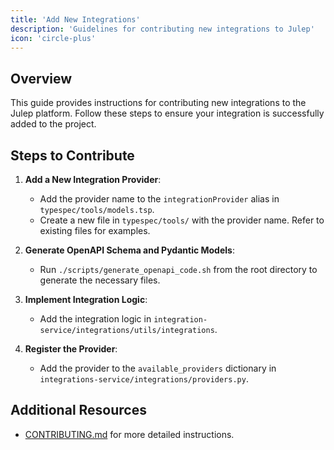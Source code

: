 ```yaml
---
title: 'Add New Integrations'
description: 'Guidelines for contributing new integrations to Julep'
icon: 'circle-plus'
---
```


## Overview

This guide provides instructions for contributing new integrations to the Julep platform. Follow these steps to ensure your integration is successfully added to the project.

## Steps to Contribute

1. **Add a New Integration Provider**:
   - Add the provider name to the `integrationProvider` alias in `typespec/tools/models.tsp`.
   - Create a new file in `typespec/tools/` with the provider name. Refer to existing files for examples.

2. **Generate OpenAPI Schema and Pydantic Models**:
   - Run `./scripts/generate_openapi_code.sh` from the root directory to generate the necessary files.

3. **Implement Integration Logic**:
   - Add the integration logic in `integration-service/integrations/utils/integrations`.

4. **Register the Provider**:
   - Add the provider to the `available_providers` dictionary in `integrations-service/integrations/providers.py`.

## Additional Resources

- [CONTRIBUTING.md](https://github.com/julep-ai/julep/blob/dev/.github/CONTRIBUTING.md) for more detailed instructions.